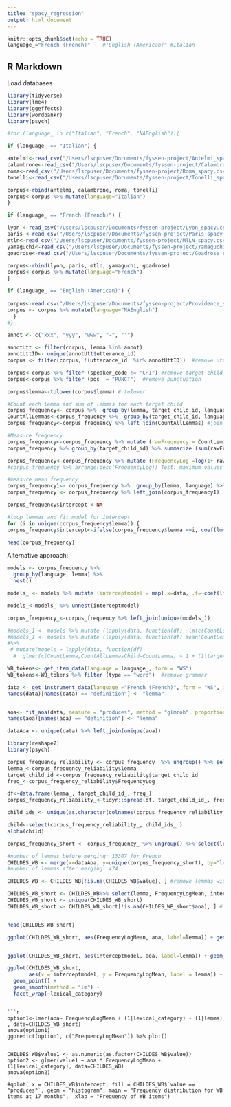 ```yaml
---
title: "spacy_regression"
output: html_document
---
```


```r
knitr::opts_chunk$set(echo = TRUE)
language_="French (French)"    #"English (American)" #Italian
```

## R Markdown

Load databases

```r
library(tidyverse)
library(lme4)
library(ggeffects)
library(wordbankr)
library(psych)

#for (language_ in c("Italian", "French", "NAEnglish")){

if (language_ == "Italian") {

antelmi<-read_csv("/Users/lscpuser/Documents/fyssen-project/Antelmi_spacy.csv")
calambrone<-read_csv("/Users/lscpuser/Documents/fyssen-project/Calambrone_spacy.csv")
roma<-read_csv("/Users/lscpuser/Documents/fyssen-project/Roma_spacy.csv")
tonelli<-read_csv("/Users/lscpuser/Documents/fyssen-project/Tonelli_spacy.csv")

corpus<-rbind(antelmi, calambrone, roma, tonelli)
corpus<-corpus %>% mutate(language="Italian")
}

if (language_ == "French (French)") {

lyon <-read_csv("/Users/lscpuser/Documents/fyssen-project/Lyon_spacy.csv")
paris <-read_csv("/Users/lscpuser/Documents/fyssen-project/Paris_spacy.csv")
mtln<-read_csv("/Users/lscpuser/Documents/fyssen-project/MTLN_spacy.csv")
yamaguchi<-read_csv("/Users/lscpuser/Documents/fyssen-project/Yamaguchi_spacy.csv")
goadrose<-read_csv("/Users/lscpuser/Documents/fyssen-project/Goadrose_spacy.csv")

corpus<-rbind(lyon, paris, mtln, yamaguchi, goadrose)
corpus<-corpus %>% mutate(language="French")
}

if (language_ == "English (American)") {
  
corpus<-read.csv("/Users/lscpuser/Documents/fyssen-project/Providence_spacy.csv")
corpus <- corpus %>% mutate(language="NAEnglish")
  }
#}

```


```r
annot <- c("xxx", "yyy", "www", "-", "'") 

annotUtt <- filter(corpus, lemma %in% annot) 
annotUttID<- unique(annotUtt$utterance_id) 
corpus <- filter(corpus, !(utterance_id  %in% annotUttID))  #remove utterances with annotations - incomplete info

corpus<-corpus %>% filter (speaker_code != "CHI") #remove target child utterances
corpus<-corpus %>% filter (pos != "PUNCT")  #remove punctuation 

corpus$lemma<-tolower(corpus$lemma) # tolower
```



```r
#Count each lemma and sum of lemmas for each target child
corpus_frequency<- corpus %>%  group_by(lemma, target_child_id, language) %>% summarize(CountLemma=n()) #count each lemma for each child
CountAllLemmas<-corpus_frequency %>%  group_by(target_child_id, language) %>% summarize(CountAllLemmasChild=sum(CountLemma)) #count all lemma tokens for child 
corpus_frequency<-corpus_frequency %>% left_join(CountAllLemmas) #join infos

#Measure frequency
corpus_frequency<-corpus_frequency %>% mutate (rawFrequency = CountLemma / CountAllLemmasChild)
corpus_frequency %>% group_by(target_child_id) %>% summarize (sum(rawFrequency)) #Test frequence: should be 1 for each child

```

```r
corpus_frequency<-corpus_frequency %>% mutate (FrequencyLog =log(1+ rawFrequency * 100))
#corpus_frequency %>% arrange(desc(FrequencyLog)) Test: maximum values

#measure mean frequency
corpus_frequency1<- corpus_frequency %>%  group_by(lemma, language) %>% summarize(FrequencyLogMean=mean(FrequencyLog))
corpus_frequency <- corpus_frequency %>% left_join(corpus_frequency1) 
```

```r

corpus_frequency$intercept <-NA

#loop lemmas and fit model for intercept 
for (i in unique(corpus_frequency$lemma)) {
corpus_frequency$intercept<-ifelse(corpus_frequency$lemma ==i, coef(lm(FrequencyLog ~ CountAllLemmasChild  + (1|target_child_id), data=corpus_frequency  %>% filter (lemma==i)))["(Intercept)"], corpus_frequency$intercept) }

head(corpus_frequency)
```

Alternative approach:

```r
models <- corpus_frequency %>%
  group_by(language, lemma) %>%
  nest() 

models_ <- models %>% mutate (interceptmodel = map(.x=data, .f=~coef(lm(.x$rawFrequency ~(.x$CountAllLemmasChild-.x$CountLemma), data=data))["(Intercept)"], na.rm = T))

models_<-models_ %>% unnest(interceptmodel)

corpus_frequency_<-corpus_frequency %>% left_join(unique(models_)) 

#models_1 <- models %>% mutate (lapply(data, function(df) ~lm(c(CountLemma, CountAllLemmas-CountLemma), data=df)),)
#models_1 <- models %>% mutate (lapply(data, function(df) mean(CountLemma, data=df)))
#%>%
 # mutate(models = lapply(data, function(df)
  #  glmer(c(CountLemma,CountAllLemmasChild-CountLemma) ~ 1 + (1|target_child_id), data = df)))
```



```r

WB_tokens<- get_item_data(language = language_, form = "WS")
WB_tokens<-WB_tokens %>% filter (type == "word")  #remove grammar

data <- get_instrument_data(language ="French (French)", form = "WS", items = WB_tokens$item_id, administrations = TRUE, iteminfo=TRUE)
names(data)[names(data) == "definition"] <- "lemma"


aoa<- fit_aoa(data, measure = "produces", method = "glmrob", proportion = 0.5) # 145 NAs out of 680
names(aoa)[names(aoa) == "definition"] <- "lemma"

dataAoa <- unique(data) %>% left_join(unique(aoa)) 
```

##########################################

```r
library(reshape2)
library(psych)

corpus_frequency_reliability <- corpus_frequency_ %>% ungroup() %>% select(lemma, FrequencyLog, target_child_id)
lemma_<-corpus_frequency_reliability$lemma
target_child_id_<-corpus_frequency_reliability$target_child_id
freq_<-corpus_frequency_reliability$FrequencyLog

df<-data.frame(lemma_, target_child_id_, freq_)
corpus_frequency_reliability_<-tidyr::spread(df, target_child_id_, freq_)

child_ids_<- unique(as.character(colnames(corpus_frequency_reliability_)[3:ncol(corpus_frequency_reliability_)]))

child<-select(corpus_frequency_reliability_, child_ids_ )
alpha(child)

```

```r

corpus_frequency_short <- corpus_frequency_ %>% ungroup() %>% select(lemma, language, FrequencyLogMean, interceptmodel) #get only important columns 

#number of lemmas before merging: 13307 for French
CHILDES_WB <- merge(x=dataAoa, y=unique(corpus_frequency_short), by="lemma") 
#number of lemmas after merging: 474

CHILDES_WB <- CHILDES_WB[!is.na(CHILDES_WB$value), ] #remove lemmas with no value

CHILDES_WB_short <- CHILDES_WB%>% select(lemma, FrequencyLogMean, interceptmodel, lexical_category, aoa, num_item_id) 
CHILDES_WB_short <- unique(CHILDES_WB_short)
CHILDES_WB_short <- CHILDES_WB_short[!is.na(CHILDES_WB_short$aoa), ] # 565 -> 443 after removing NA aoas


head(CHILDES_WB_short)
```

##########################################

```r

ggplot(CHILDES_WB_short, aes(FrequencyLogMean, aoa, label=lemma)) + geom_point()  +geom_text(aes(label=lemma),hjust=0, vjust=0) +xlim(0,0.6) + facet_wrap(~lexical_category, nrow=2)


ggplot(CHILDES_WB_short, aes(interceptmodel, aoa, label=lemma)) + geom_point()  +geom_text(aes(label=lemma),hjust=0, vjust=0)  + facet_wrap(~lexical_category, nrow=2)

```


```r
ggplot(CHILDES_WB_short, 
       aes(x = interceptmodel, y = FrequencyLogMean, label = lemma)) + 
  geom_point() + 
  geom_smooth(method = "lm") + 
  facet_wrap(~lexical_category)
```


```

```r

option1<-lmer(aoa~ FrequencyLogMean + (1|lexical_category) + (1|lemma) , data=CHILDES_WB_short) 
anova(option1)
ggpredict(option1, c("FrequencyLogMean")) %>% plot()


CHILDES_WB$value1 <- as.numeric(as.factor(CHILDES_WB$value))
option2 <- glmer(value1 ~ aoa * FrequencyLogMean + (1|lexical_category), data=CHILDES_WB) 
anova(option2)

#qplot( x = CHILDES_WB$intercept, fill = CHILDES_WB$`value == "produces"`, geom = "histogram", main = "Frequency distribution for WB items at 17 months",  xlab = "Frequency of WB items")
```



